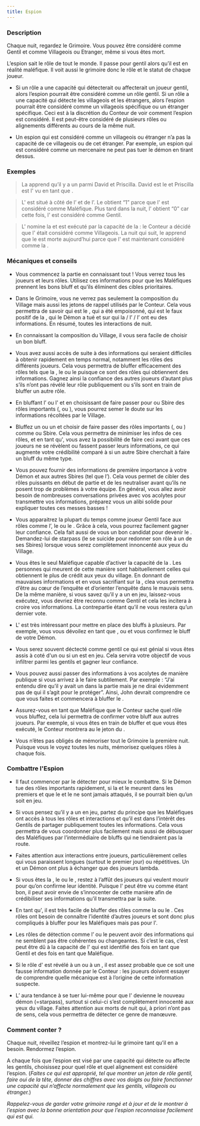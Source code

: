 ```yaml
---
title: Espion
---
```



<Role ESPION header />

### Description

Chaque nuit, regardez le Grimoire. Vous pouvez être considéré comme Gentil et comme Villageois ou Etranger, même si vous êtes mort.

L’espion sait le rôle de tout le monde. Il passe pour gentil alors qu’il est en réalité maléfique. Il voit aussi le grimoire donc le rôle et le statut de chaque joueur.

-	Si un rôle a une capacité qui détecterait ou affecterait un joueur gentil, alors l’espion pourrait être considéré comme un rôle gentil. Si un rôle a une capacité qui détecte les villageois et les étrangers, alors l’espion pourrait être considéré comme un villageois spécifique ou un étranger spécifique. Ceci est à la discrétion du Conteur de voir comment l’espion est considéré. Il est peut-être considéré de plusieurs rôles ou alignements différents au cours de la même nuit.

-	Un espion qui est considéré comme un villageois ou étranger n’a pas la capacité de ce villageois ou de cet étranger. Par exemple, un espion qui est considéré comme un mercenaire ne peut pas tuer le démon en tirant dessus.

### Exemples 

> La <Role LAVANDIERE /> apprend qu’il y a un <Role GARDIEN /> parmi David et Priscilla. David est le <Role MOINE /> et Priscilla est l'<Role ESPION /> vu en tant que <Role GARDIEN />.

> L'<Role ESPION /> est situé à côté de l’<Role IMP /> et de l’<Role EMPATHIQUE />. Le <Role CUISTOT /> obtient “1” parce que l'<Role ESPION /> est considéré comme Maléfique. Plus tard dans la nuit, l’<Role EMPATHIQUE /> obtient “0” car cette fois, l'<Role ESPION /> est considéré comme Gentil.

> L'<Role ESPION /> nomine la <Role PUCELLE /> et est exécuté par la capacité de la <Role PUCELLE /> : le Conteur a décidé que l'<Role ESPION /> était considéré comme Villageois. La nuit qui suit, le <Role CROQUE_MORT /> apprend que le <Role LAVANDIERE /> est morte aujourd’hui parce que l'<Role ESPION /> est maintenant considéré comme la <Role LAVANDIERE />.

### Mécaniques et conseils

- Vous commencez la partie en connaissant tout ! Vous verrez tous les joueurs et leurs rôles. Utilisez ces informations pour que les Maléfiques prennent les bons bluff et qu’ils éliminent des cibles prioritaires.

- Dans le Grimoire, vous ne verrez pas seulement la composition du Village mais aussi les jetons de rappel utilisés par le Conteur. Cela vous permettra de savoir qui est le <Role SOULARD />, qui a été empoisonné, qui est le faux positif de la <Role VOYANTE />, qui le Démon a tué et sur qui la <Role LAVANDIERE /> / l’<Role ARCHIVISTE /> / l’<Role ENQUETEUR /> ont eu des informations. En résumé, toutes les interactions de nuit. 

- En connaissant la composition du Village, il vous sera facile de choisir un bon bluff.

- Vous avez aussi accès de suite à des informations qui seraient difficiles à obtenir rapidement en temps normal, notamment les rôles des différents joueurs. Cela vous permettra de bluffer efficacement des rôles tels que la <Role LAVANDIERE />, le <Role CROQUE_MORT /> ou le <Role GARDIEN /> puisque ce sont des rôles qui obtiennent des informations. Gagnez ainsi la confiance des autres joueurs d’autant plus s’ils n’ont pas révélé leur rôle publiquement ou s’ils sont en train de bluffer un autre rôle.

- En bluffant l’<Role ARCHIVISTE /> ou l'<Role ENQUETEUR /> et en choisissant de faire passer pour <Role SOULARD /> ou Sbire des rôles importants (<Role EMPATHIQUE />, <Role GARDIEN /> ou <Role MAIRE />), vous pourrez semer le doute sur les informations récoltées par le Village.  

- Bluffez un <Role ARCHIVISTE /> ou un <Role ENQUETEUR /> et choisir de faire passer des rôles importants (<Role EMPATHIQUE />, <Role GARDIEN /> ou <Role MAIRE />) comme <Role SOULARD /> ou Sbire. Cela vous permettra de minimiser les infos de ces rôles, et en tant qu'<Role ESPION />, vous avez la possibilité de faire ceci avant que ces joueurs ne se révèlent ou fassent passer leurs informations, ce qui augmente votre crédibilité comparé à si un autre Sbire cherchait à faire un bluff du même type.

- Vous pouvez fournir des informations de première importance à votre Démon et aux autres Sbires (tel que l’<Role EMPOISONNEUR />). Cela vous permet de cibler des rôles puissants en début de partie et de les neutraliser avant qu’ils ne posent trop de problèmes à votre équipe. En général, vous allez avoir besoin de nombreuses conversations privées avec vos acolytes pour transmettre vos informations, préparez vous un alibi solide pour expliquer toutes ces messes basses !

- Vous apparaitrez la plupart du temps comme joueur Gentil face aux rôles comme l’<Role EMPATHIQUE />, le <Role CUISTOT /> ou le <Role CROQUE_MORT />. Grâce à cela, vous pourrez facilement gagner leur confiance. Cela fait aussi de vous un bon candidat pour devenir le <Role IMP />. Demandez-lui de starpass (le <Role IMP /> se suicide pour redonner son rôle à un de ses Sbires) lorsque vous serez complètement innoncenté aux yeux du Village.

- Vous êtes le seul Maléfique capable d’activer la capacité de la <Role PUCELLE />. Les personnes qui meurent de cette manière sont habituellement celles qui obtiennent le plus de crédit aux yeux du village. En donnant de mauvaises informations et en vous sacrifiant sur la <Role PUCELLE />, clea vous permettra d’être au cœur de l’enquête et d’orienter l’enquête dans le mauvais sens. De la même manière, si vous savez qu’il y a un <Role CROQUE_MORT /> en jeu, laissez-vous exécutez, vous devriez être reconnu comme Gentil et cela les incitera à croire vos informations. La contrepartie étant qu’il ne vous restera qu’un dernier vote. 

- L'<Role ESPION /> est très intéressant pour mettre en place des bluffs à plusieurs. Par exemple, vous vous dévoilez en tant que <Role LAVANDIERE />, <Role ARCHIVISTE /> ou <Role GARDIEN /> et vous confirmez le bluff de votre Démon.

- Vous serez souvent déctecté comme gentil ce qui est génial si vous êtes assis à coté d'un <Role EMPATHIQUE /> ou si un <Role CUISTOT /> est en jeu. Cela servira votre objectif de vous infiltrer parmi les gentils et gagner leur confiance. 

- Vous pouvez aussi passer des informations à vos acolytes de manière publique si vous arrivez à le faire subtilement. Par exemple : “J’ai entendu dire qu’il y avait un <Role MERCENAIRE /> dans la partie mais je ne dirai évidemment pas de qui il s’agit pour le protéger”. Ainsi, John devrait comprendre ce que vous faites et commencera à bluffer le <Role MERCENAIRE />.

- Assurez-vous en tant que Maléfique que le Conteur sache quel rôle vous bluffez, cela lui permettra de confirmer votre bluff aux autres joueurs. Par exemple, si vous êtes en train de bluffer <Role MAJORDOME /> et que vous êtes exécuté, le Conteur montrera au <Role CROQUE_MORT /> le jeton du <Role MAJORDOME />.

- Vous n’êtes pas obligés de mémoriser tout le Grimoire la première nuit. Puisque vous le voyez toutes les nuits, mémorisez quelques rôles à chaque fois.
 
### Combattre l'Espion

- Il faut commencer par le détecter pour mieux le combattre. Si le Démon tue des rôles importants rapidement, si la <Role VOYANTE /> et le <Role CROQUE_MORT /> meurent dans les premiers et que le <Role GARDIEN /> et le <Role SOLDAT /> ne sont jamais attaqués, il se pourrait bien qu’un <Role ESPION /> soit en jeu.

- Si vous pensez qu’il y a un <Role ESPION /> en jeu, partez du principe que les Maléfiques ont accès à tous les rôles et interactions et qu’il est dans l’intérêt des Gentils de partager publiquement toutes les informations. Cela vous permettra de vous coordonner plus facilement mais aussi de débusquer des Maléfiques par l’intermédiaire de bluffs qui ne tiendraient pas la route.

- Faites attention aux interactions entre joueurs, particulièrement celles qui vous paraissent longues (surtout le premier jour) ou répétitives. Un <Role ESPION /> et un Démon ont plus à échanger que des joueurs lambda.

- Si vous êtes la <Role PUCELLE />, le <Role CROQUE_MORT /> ou le <Role GARDIEN />, restez à l’affût des joueurs qui veulent mourir pour qu’on confirme leur identité. Puisque l'<Role ESPION /> peut être vu comme étant bon, il peut avoir envie de s’innocenter de cette manière afin de crédibiliser ses informations qu’il transmettra par la suite.

- En tant qu'<Role ESPION />, il est très facile de bluffer des rôles comme la <Role LAVANDIERE /> ou le <Role GARDIEN />. Ces rôles ont besoin de connaître l’identité d’autres joueurs et sont donc plus compliqués à bluffer pour les Maléfiques mais pas pour l'<Role ESPION />. 

- Les rôles de détection comme l’<Role EMPATHIQUE /> ou le <Role CUISTOT /> peuvent avoir des informations qui ne semblent pas être cohérentes ou changeantes. Si c’est le cas, c’est peut être dû à la capacité de l'<Role ESPION /> qui est identifié des fois en tant que Gentil et des fois en tant que Maléfique.

- Si le rôle d'<Role ESPION /> est révélé à un <Role CROQUE_MORT /> ou à un <Role GARDIEN />, il est assez probable que ce soit une fausse information donnée par le Conteur : les joueurs doivent essayer de comprendre quelle mécanique est à l’origine de cette information suspecte.

- L’<Role IMP /> aura tendance à se tuer lui-même pour que l'<Role ESPION /> devienne le nouveau démon (=starpass), surtout si celui-ci s’est complètement innocenté aux yeux du village. Faites attention aux morts de nuit qui, à priori n’ont pas de sens, cela vous permettra de détecter ce genre de manœuvre.

### Comment conter ?

Chaque nuit, réveillez l’espion et montrez-lui le grimoire tant qu’il en a besoin. Rendormez l’espion.

A chaque fois que l’espion est visé par une capacité qui détecte ou affecte les gentils, choisissez pour quel rôle et quel alignement est considéré l’espion. (_Faites ce qui est approprié, tel que montrer un jeton de rôle gentil, faire oui de la tête, donner des chiffres avec vos doigts ou faire fonctionner une capacité qui n’affecte normalement que les gentils, villageois ou étranger._)

_Rappelez-vous de garder votre grimoire rangé et à jour et de le montrer à l’espion avec la bonne orientation pour que l’espion reconnaisse facilement qui est qui._ 
